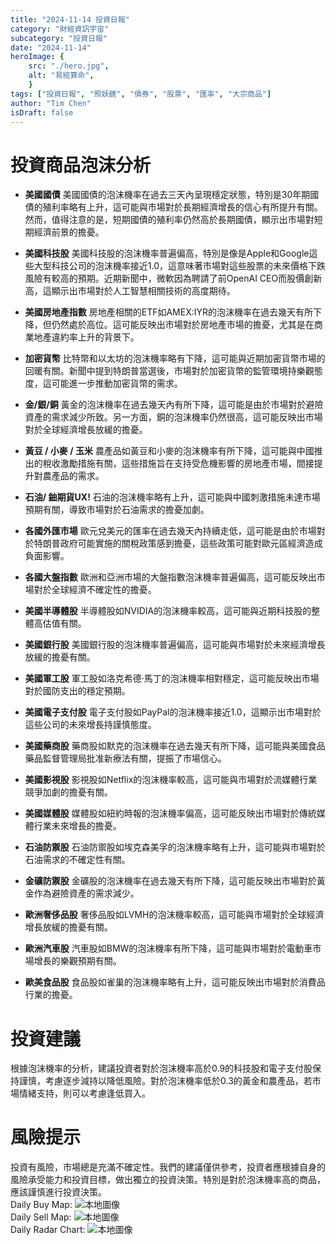```yaml
---
title: "2024-11-14 投資日報"
category: "財經資訊宇宙"
subcategory: "投資日報"
date: "2024-11-14"
heroImage: {
    src: "./hero.jpg",
    alt: "易經算命",
    }
tags: ["投資日報", "照妖鏡", "債券", "股票", "匯率", "大宗商品"]
author: "Tim Chen"
isDraft: false
---
```

# 投資商品泡沫分析

- **美國國債**
  美國國債的泡沫機率在過去三天內呈現穩定狀態，特別是30年期國債的殖利率略有上升，這可能與市場對於長期經濟增長的信心有所提升有關。然而，值得注意的是，短期國債的殖利率仍然高於長期國債，顯示出市場對短期經濟前景的擔憂。

- **美國科技股**
  美國科技股的泡沫機率普遍偏高，特別是像是Apple和Google這些大型科技公司的泡沫機率接近1.0，這意味著市場對這些股票的未來價格下跌風險有較高的預期。近期新聞中，微軟因為聘請了前OpenAI CEO而股價創新高，這顯示出市場對於人工智慧相關技術的高度期待。

- **美國房地產指數**
  房地產相關的ETF如AMEX:IYR的泡沫機率在過去幾天有所下降，但仍然處於高位。這可能反映出市場對於房地產市場的擔憂，尤其是在商業地產違約率上升的背景下。

- **加密貨幣**
  比特幣和以太坊的泡沫機率略有下降，這可能與近期加密貨幣市場的回暖有關。新聞中提到特朗普當選後，市場對於加密貨幣的監管環境持樂觀態度，這可能進一步推動加密貨幣的需求。

- **金/銀/銅**
  黃金的泡沫機率在過去幾天內有所下降，這可能是由於市場對於避險資產的需求減少所致。另一方面，銅的泡沫機率仍然很高，這可能反映出市場對於全球經濟增長放緩的擔憂。

- **黃豆 / 小麥 / 玉米**
  農產品如黃豆和小麥的泡沫機率有所下降，這可能與中國推出的稅收激勵措施有關，這些措施旨在支持受危機影響的房地產市場，間接提升對農產品的需求。

- **石油/ 鈾期貨UX!**
  石油的泡沫機率略有上升，這可能與中國刺激措施未達市場預期有關，導致市場對於石油需求的擔憂加劇。

- **各國外匯市場**
  歐元兌美元的匯率在過去幾天內持續走低，這可能是由於市場對於特朗普政府可能實施的關稅政策感到擔憂，這些政策可能對歐元區經濟造成負面影響。

- **各國大盤指數**
  歐洲和亞洲市場的大盤指數泡沫機率普遍偏高，這可能反映出市場對於全球經濟不確定性的擔憂。

- **美國半導體股**
  半導體股如NVIDIA的泡沫機率較高，這可能與近期科技股的整體高估值有關。

- **美國銀行股**
  美國銀行股的泡沫機率普遍偏高，這可能與市場對於未來經濟增長放緩的擔憂有關。

- **美國軍工股**
  軍工股如洛克希德·馬丁的泡沫機率相對穩定，這可能反映出市場對於國防支出的穩定預期。

- **美國電子支付股**
  電子支付股如PayPal的泡沫機率接近1.0，這顯示出市場對於這些公司的未來增長持謹慎態度。

- **美國藥商股**
  藥商股如默克的泡沫機率在過去幾天有所下降，這可能與美國食品藥品監督管理局批准新療法有關，提振了市場信心。

- **美國影視股**
  影視股如Netflix的泡沫機率較高，這可能與市場對於流媒體行業競爭加劇的擔憂有關。

- **美國媒體股**
  媒體股如紐約時報的泡沫機率偏高，這可能反映出市場對於傳統媒體行業未來增長的擔憂。

- **石油防禦股**
  石油防禦股如埃克森美孚的泡沫機率略有上升，這可能與市場對於石油需求的不確定性有關。

- **金礦防禦股**
  金礦股的泡沫機率在過去幾天有所下降，這可能反映出市場對於黃金作為避險資產的需求減少。

- **歐洲奢侈品股**
  奢侈品股如LVMH的泡沫機率較高，這可能與市場對於全球經濟增長放緩的擔憂有關。

- **歐洲汽車股**
  汽車股如BMW的泡沫機率有所下降，這可能與市場對於電動車市場增長的樂觀預期有關。

- **歐美食品股**
  食品股如雀巢的泡沫機率略有上升，這可能反映出市場對於消費品行業的擔憂。

# 投資建議

根據泡沫機率的分析，建議投資者對於泡沫機率高於0.9的科技股和電子支付股保持謹慎，考慮逐步減持以降低風險。對於泡沫機率低於0.3的黃金和農產品，若市場情緒支持，則可以考慮逢低買入。

# 風險提示

投資有風險，市場總是充滿不確定性。我們的建議僅供參考，投資者應根據自身的風險承受能力和投資目標，做出獨立的投資決策。特別是對於泡沫機率高的商品，應該謹慎進行投資決策。
<br />
Daily Buy Map:
![本地圖像](./buyMap.svg)
<br />
Daily Sell Map:
![本地圖像](./sellMap.svg)
<br />
Daily Radar Chart:
![本地圖像](./radar.svg)
<br />
